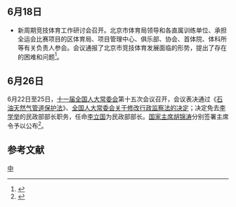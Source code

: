<noinclude>{{monthInNewsChina|2010|6}}</noinclude>

== 6月18日 ==
*新周期竞技体育工作研讨会召开。北京市体育局领导和各直属训练单位、承担全运会比赛项目的区体育局、项目管理中心、俱乐部、协会、首体院、体科所等有关负责人参会。会议通报了北京市竞技体育发展面临的形势，提出了存在的困难和问题<ref>{{Cite book|title=北京年鉴 2011|last=段柄仁主编|publisher=北京：北京年鉴社|year=2011|pages=368-369}}</ref>。

== 6月26日 ==
6月22日至25日，[[十一届全国人大常委会|十一届全国人大常委会]]第十五次会议召开，会议表决通过《[[石油天然气管道保护法|石油天然气管道保护法]]》、[[全国人大常委会关于修改行政监察法的决定|全国人大常委会关于修改行政监察法的决定]]；决定免去[[李学举|李学举]]的民政部部长职务，任命[[李立国|李立国]]为民政部部长。[[国家主席|国家主席]][[胡锦涛|胡锦涛]]分别签署主席令予以公布<ref>{{Cite web|title=石油天然气管道保护法、关于修改行政监察法的决定获表决通过_中国人大网|url=http://www.npc.gov.cn/zgrdw/huiyi/cwh/1115/2010-06/25/content_1579311.htm|accessdate=2021-03-12|work=www.npc.gov.cn}}</ref>。

== 参考文献 ==
{{reflist|2}}

{{Portal:中国大陆新闻动态/Footer}}

[[Category:2010年6月|中]]
